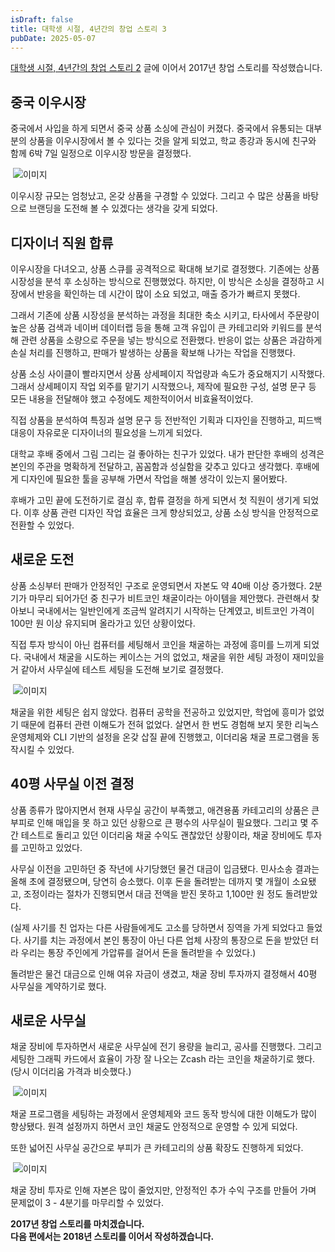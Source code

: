 ```yaml
---
isDraft: false
title: 대학생 시절, 4년간의 창업 스토리 3
pubDate: 2025-05-07
---
```



[대학생 시절, 4년간의 창업 스토리 2](/logs/2025/05/college-ecommerce-startup-story-2) 글에 이어서 2017년 창업 스토리를 작성했습니다.

## 중국 이우시장

중국에서 사입을 하게 되면서 중국 상품 소싱에 관심이 커졌다.
중국에서 유통되는 대부분의 상품을 이우시장에서 볼 수 있다는 것을 알게 되었고,
학교 종강과 동시에 친구와 함께 6박 7일 일정으로 이우시장 방문을 결정했다.

<Img caption="중국 이우시장 방문">
  <Image src={img01} alt="이미지" />
</Img>

이우시장 규모는 엄청났고, 온갖 상품을 구경할 수 있었다.
그리고 수 많은 상품을 바탕으로 브랜딩을 도전해 볼 수 있겠다는 생각을 갖게 되었다.

## 디자이너 직원 합류

이우시장을 다녀오고, 상품 스큐를 공격적으로 확대해 보기로 결정했다.
기존에는 상품 시장성을 분석 후 소싱하는 방식으로 진행했었다.
하지만, 이 방식은 소싱을 결정하고 시장에서 반응을 확인하는 데 시간이 많이 소요 되었고, 매출 증가가 빠르지 못했다.

그래서 기존에 상품 시장성을 분석하는 과정을 최대한 축소 시키고,
타사에서 주문량이 높은 상품 검색과 네이버 데이터랩 등을 통해 고객 유입이 큰 카테고리와 키워드를 분석해 관련 상품을 소량으로 주문을 넣는 방식으로 전환했다.
반응이 없는 상품은 과감하게 손실 처리를 진행하고, 판매가 발생하는 상품을 확보해 나가는 작업을 진행했다.

상품 소싱 사이클이 빨라지면서 상품 상세페이지 작업량과 속도가 중요해지기 시작했다.
그래서 상세페이지 작업 외주를 맡기기 시작했으나, 제작에 필요한 구성, 설명 문구 등 모든 내용을 전달해야 했고 수정에도 제한적이어서 비효율적이었다.

직접 상품을 분석하여 특징과 설명 문구 등 전반적인 기획과 디자인을 진행하고, 피드백 대응이 자유로운 디자이너의 필요성을 느끼게 되었다.

대학교 후배 중에서 그림 그리는 걸 좋아하는 친구가 있었다.
내가 판단한 후배의 성격은 본인의 주관을 명확하게 전달하고, 꼼꼼함과 성실함을 갖추고 있다고 생각했다.
후배에게 디자인에 필요한 툴을 공부해 가면서 작업을 해볼 생각이 있는지 물어봤다.

후배가 고민 끝에 도전하기로 결심 후, 합류 결정을 하게 되면서 첫 직원이 생기게 되었다.
이후 상품 관련 디자인 작업 효율은 크게 향상되었고, 상품 소싱 방식을 안정적으로 전환할 수 있었다.

## 새로운 도전

상품 소싱부터 판매가 안정적인 구조로 운영되면서 자본도 약 40배 이상 증가했다.
2분기가 마무리 되어가던 중 친구가 비트코인 채굴이라는 아이템을 제안했다.
관련해서 찾아보니 국내에서는 일반인에게 조금씩 알려지기 시작하는 단계였고, 비트코인 가격이 100만 원 이상 유지되며 올라가고 있던 상황이었다.

직접 투자 방식이 아닌 컴퓨터를 세팅해서 코인을 채굴하는 과정에 흥미를 느끼게 되었다.
국내에서 채굴을 시도하는 케이스는 거의 없었고, 채굴을 위한 세팅 과정이 재미있을 거 같아서 사무실에 테스트 세팅을 도전해 보기로 결정했다.

<Img caption="사무실에 테스트 채굴을 위한 컴퓨터 세팅">
  <Image src={img02} alt="이미지" />
</Img>

채굴을 위한 세팅은 쉽지 않았다.
컴퓨터 공학을 전공하고 있었지만, 학업에 흥미가 없었기 때문에 컴퓨터 관련 이해도가 전혀 없었다.
살면서 한 번도 경험해 보지 못한 리눅스 운영체제와 CLI 기반의 설정을 온갖 삽질 끝에 진행했고, 이더리움 채굴 프로그램을 동작시킬 수 있었다.

## 40평 사무실 이전 결정

상품 종류가 많아지면서 현재 사무실 공간이 부족했고,
애견용품 카테고리의 상품은 큰 부피로 인해 매입을 못 하고 있던 상황으로 큰 평수의 사무실이 필요했다.
그리고 몇 주간 테스트로 돌리고 있던 이더리움 채굴 수익도 괜찮았던 상황이라, 채굴 장비에도 투자를 고민하고 있었다.

사무실 이전을 고민하던 중 작년에 사기당했던 물건 대금이 입금됐다.
민사소송 결과는 올해 초에 결정됐으며, 당연히 승소했다.
이후 돈을 돌려받는 데까지 몇 개월이 소요됐고, 조정이라는 절차가 진행되면서 대금 전액을 받진 못하고 1,100만 원 정도 돌려받았다.

(실제 사기를 친 업자는 다른 사람들에게도 고소를 당하면서 징역을 가게 되었다고 들었다.
사기를 치는 과정에서 본인 통장이 아닌 다른 업체 사장의 통장으로 돈을 받았던 터라
우리는 통장 주인에게 가압류를 걸어서 돈을 돌려받을 수 있었다.)

돌려받은 물건 대금으로 인해 여유 자금이 생겼고, 채굴 장비 투자까지 결정해서 40평 사무실을 계약하기로 했다.

## 새로운 사무실

채굴 장비에 투자하면서 새로운 사무실에 전기 용량을 늘리고, 공사를 진행했다.
그리고 세팅한 그래픽 카드에서 효율이 가장 잘 나오는 Zcash 라는 코인을 채굴하기로 했다. (당시 이더리움 가격과 비슷했다.)

<Img caption="Zcash 채굴 장비 세팅 완료">
  <Image src={img03} alt="이미지" />
</Img>

채굴 프로그램을 세팅하는 과정에서 운영체제와 코드 동작 방식에 대한 이해도가 많이 향상됐다.
원격 설정까지 하면서 코인 채굴도 안정적으로 운영할 수 있게 되었다.

또한 넓어진 사무실 공간으로 부피가 큰 카테고리의 상품 확장도 진행하게 되었다.

<Img caption="부피가 큰 카테고리의 상품으로 확장">
  <Image src={img04} alt="이미지" />
</Img>

채굴 장비 투자로 인해 자본은 많이 줄었지만, 안정적인 추가 수익 구조를 만들어 가며 문제없이 3 - 4분기를 마무리할 수 있었다.

**2017년 창업 스토리를 마치겠습니다.<br />
다음 편에서는 2018년 스토리를 이어서 작성하겠습니다.**